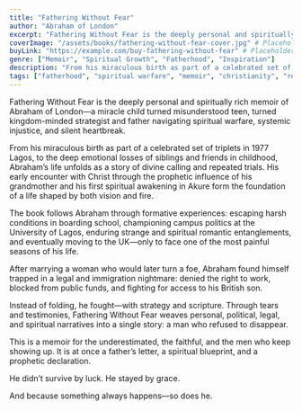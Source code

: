 ```yaml
---
title: "Fathering Without Fear"
author: "Abraham of London"
excerpt: "Fathering Without Fear is the deeply personal and spiritually rich memoir of Abraham of London—a miracle child turned misunderstood teen, turned kingdom-minded strategist and father navigating spiritual warfare, systemic injustice, and silent heartbreak."
coverImage: "/assets/books/fathering-without-fear-cover.jpg" # Placeholder: You'll need to create this image or update the path
buyLink: "https://example.com/buy-fathering-without-fear" # Placeholder: Replace with your actual book's buying link (Amazon, website, etc.)
genre: ["Memoir", "Spiritual Growth", "Fatherhood", "Inspiration"]
description: "From his miraculous birth as part of a celebrated set of triplets in 1977 Lagos, to the deep emotional losses of siblings and friends in childhood, Abraham’s life unfolds as a story of divine calling and repeated trials. His early encounter with Christ through the prophetic influence of his grandmother and his first spiritual awakening in Akure form the foundation of a life shaped by both vision and fire."
tags: ["fatherhood", "spiritual warfare", "memoir", "christianity", "resilience", "faith", "justice", "nigeria", "uk"]
---
```


Fathering Without Fear is the deeply personal and spiritually rich memoir of Abraham of London—a miracle child turned misunderstood teen, turned kingdom-minded strategist and father navigating spiritual warfare, systemic injustice, and silent heartbreak.

From his miraculous birth as part of a celebrated set of triplets in 1977 Lagos, to the deep emotional losses of siblings and friends in childhood, Abraham’s life unfolds as a story of divine calling and repeated trials. His early encounter with Christ through the prophetic influence of his grandmother and his first spiritual awakening in Akure form the foundation of a life shaped by both vision and fire.

The book follows Abraham through formative experiences: escaping harsh conditions in boarding school, championing campus politics at the University of Lagos, enduring strange and spiritual romantic entanglements, and eventually moving to the UK—only to face one of the most painful seasons of his life.

After marrying a woman who would later turn a foe, Abraham found himself trapped in a legal and immigration nightmare: denied the right to work, blocked from public funds, and fighting for access to his British son.

Instead of folding, he fought—with strategy and scripture. Through tears and testimonies, Fathering Without Fear weaves personal, political, legal, and spiritual narratives into a single story: a man who refused to disappear.

This is a memoir for the underestimated, the faithful, and the men who keep showing up. It is at once a father’s letter, a spiritual blueprint, and a prophetic declaration.

He didn’t survive by luck. He stayed by grace.

And because something always happens—so does he.